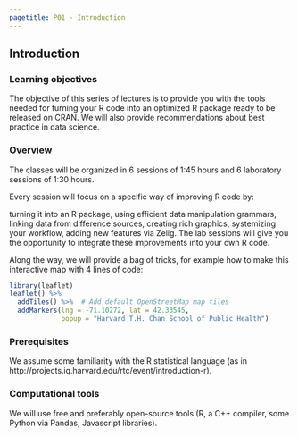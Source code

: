 ```yaml
---
pagetitle: P01 - Introduction
---
```


## Introduction

### Learning objectives

The objective of this series of lectures is to provide you with the tools needed for turning your R code into an optimized R package ready to be released on CRAN. We will also provide recommendations about best practice in data science.

### Overview

The classes will be organized in 6 sessions of 1:45 hours and 6 laboratory sessions of 1:30 hours.

Every session will focus on a specific way of improving R code by:

turning it into an R package,
using efficient data manipulation grammars,
linking data from difference sources,
creating rich graphics,
systemizing your workflow,
adding new features via Zelig.
The lab sessions will give you the opportunity to integrate these improvements into your own R code.

Along the way, we will provide a bag of tricks, for example how to make this interactive map with 4 lines of code:

```r
library(leaflet)
leaflet() %>%
  addTiles() %>%  # Add default OpenStreetMap map tiles
  addMarkers(lng = -71.10272, lat = 42.33545,
             popup = "Harvard T.H. Chan School of Public Health")
```

### Prerequisites

We assume some familiarity with the R statistical language (as in http://projects.iq.harvard.edu/rtc/event/introduction-r).

### Computational tools

We will use free and preferably open-source tools (R, a C++ compiler, some Python via Pandas, Javascript libraries).

